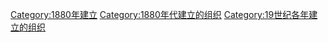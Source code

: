 {{Commons category|Organizations established in 1880}}
{{Cat topic in year|topic=建立的组织|year=1880}}

[[Category:1880年建立|Category:1880年建立]]
[[Category:1880年代建立的组织|Category:1880年代建立的组织]]
[[Category:19世纪各年建立的组织|Category:19世纪各年建立的组织]]